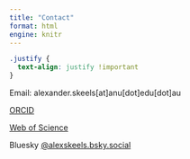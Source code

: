 ```yaml
---
title: "Contact"
format: html
engine: knitr
---
```


```css
.justify {
  text-align: justify !important
}
```

::: justify
Email: alexander.skeels\[at\]anu\[dot\]edu\[dot\]au

[ORCID](https://orcid.org/0000-0002-9973-4703)

[Web of Science](https://www.webofscience.com/wos/author/record/AFM-9079-2022)

Bluesky [\@alexskeels.bsky.social](https://bsky.app/profile/alexskeels.bsky.social)
:::
